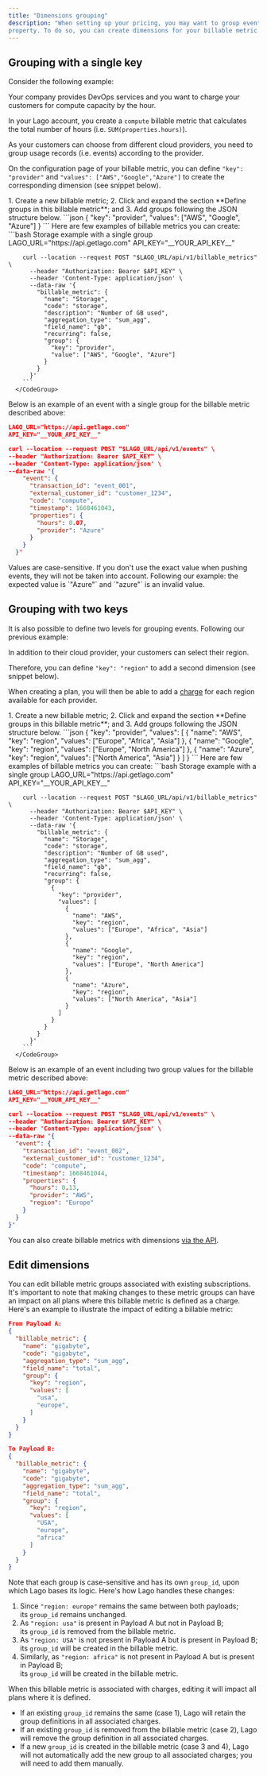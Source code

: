 ```yaml
---
title: "Dimensions grouping"
description: "When setting up your pricing, you may want to group events according to their
property. To do so, you can create dimensions for your billable metric."
---
```


## Grouping with a single key[](#grouping-with-a-single-key "Direct link to heading")


Consider the following example:

<Accordion title="Single group example" defaultOpen="false" >
  Your company provides DevOps services and you want to charge your customers
  for compute capacity by the hour.

  In your Lago account, you create a `compute` billable metric that calculates
  the total number of hours (i.e. `SUM(properties.hours)`).

  As your customers can choose from different cloud providers, you need to group
  usage records (i.e. events) according to the provider.

  On the configuration page of your billable metric, you can define
  `"key": "provider"` and `"values": ["AWS","Google","Azure"]` to create the
  corresponding dimension (see snippet below).
</Accordion>

<Tabs>
  <Tab title="Dashboard">
    1. Create a new billable metric;
    2. Click and expand the section **Define groups in this billable metric**; and
    3. Add groups following the JSON structure below.
    ```json
    {
      "key": "provider",
      "values": ["AWS", "Google", "Azure"]
    }
    ```
  </Tab>
  <Tab title="API">
      Here are few examples of billable metrics you can create:
      <CodeGroup>
        ```bash Storage example with a single group
        LAGO_URL="https://api.getlago.com"
        API_KEY="__YOUR_API_KEY__"

        curl --location --request POST "$LAGO_URL/api/v1/billable_metrics" \
          --header "Authorization: Bearer $API_KEY" \
          --header 'Content-Type: application/json' \
          --data-raw '{
            "billable_metric": {
              "name": "Storage",
              "code": "storage",
              "description": "Number of GB used",
              "aggregation_type": "sum_agg",
              "field_name": "gb",
              "recurring": false,
              "group": {
                "key": "provider",
                "value": ["AWS", "Google", "Azure"]
              }
            }
          }'
        ```
      </CodeGroup>
  </Tab>
</Tabs>

Below is an example of an event with a single group for the billable metric described above:

```json Event including a group value
LAGO_URL="https://api.getlago.com"
API_KEY="__YOUR_API_KEY__"

curl --location --request POST "$LAGO_URL/api/v1/events" \
--header "Authorization: Bearer $API_KEY" \
--header 'Content-Type: application/json' \
--data-raw '{
    "event": {
      "transaction_id": "event_001",
      "external_customer_id": "customer_1234",
      "code": "compute",
      "timestamp": 1668461043,
      "properties": {
        "hours": 0.07,
        "provider": "Azure"
      }
    }
  }'
```

<Warning>
  Values are case-sensitive. If you don't use the exact value when pushing
  events, they will not be taken into account. Following our example: the
  expected value is `"Azure"` and `"azure"` is an invalid value.
</Warning>

## Grouping with two keys[](#grouping-with-two-keys "Direct link to heading")
<Accordion title="Two groups example" defaultOpen="false">
It is also possible to define two levels for grouping events. Following our
previous example:

In addition to their cloud provider, your customers can select their region.

Therefore, you can define `"key": "region"` to add a second dimension (see
snippet below).

When creating a plan, you will then be able to add a [charge](/guide/plans/charges)
for each region available for each provider.
</Accordion>

<Tabs>
  <Tab title="Dashboard">
    1. Create a new billable metric;
    2. Click and expand the section **Define groups in this billable metric**; and
    3. Add groups following the JSON structure below.
    ```json
    {
      "key": "provider",
      "values": [
        {
          "name": "AWS",
          "key": "region",
          "values": ["Europe", "Africa", "Asia"]
        },
        {
          "name": "Google",
          "key": "region",
          "values": ["Europe", "North America"]
        },
        {
          "name": "Azure",
          "key": "region",
          "values": ["North America", "Asia"]
        }
      ]
    }
    ```
  </Tab>
  <Tab title="API">
      Here are few examples of billable metrics you can create:
      <CodeGroup>
        ```bash Storage example with a single group
        LAGO_URL="https://api.getlago.com"
        API_KEY="__YOUR_API_KEY__"

        curl --location --request POST "$LAGO_URL/api/v1/billable_metrics" \
          --header "Authorization: Bearer $API_KEY" \
          --header 'Content-Type: application/json' \
          --data-raw '{
            "billable_metric": {
              "name": "Storage",
              "code": "storage",
              "description": "Number of GB used",
              "aggregation_type": "sum_agg",
              "field_name": "gb",
              "recurring": false,
              "group": {
                {
                  "key": "provider",
                  "values": [
                    {
                      "name": "AWS",
                      "key": "region",
                      "values": ["Europe", "Africa", "Asia"]
                    },
                    {
                      "name": "Google",
                      "key": "region",
                      "values": ["Europe", "North America"]
                    },
                    {
                      "name": "Azure",
                      "key": "region",
                      "values": ["North America", "Asia"]
                    }
                  ]
                }
              }
            }
          }'
        ```
      </CodeGroup>
  </Tab>
</Tabs>

Below is an example of an event including two group values for the billable metric described above:

```json Event including two group values
LAGO_URL="https://api.getlago.com"
API_KEY="__YOUR_API_KEY__"

curl --location --request POST "$LAGO_URL/api/v1/events" \
--header "Authorization: Bearer $API_KEY" \
--header 'Content-Type: application/json' \
--data-raw '{
  "event": {
    "transaction_id": "event_002",
    "external_customer_id": "customer_1234",
    "code": "compute",
    "timestamp": 1668461044,
    "properties": {
      "hours": 0.13,
      "provider": "AWS",
      "region": "Europe"
    }
  }
}'
```

You can also create billable metrics with dimensions
[via the API](/api-reference/billable-metrics/create).

## Edit dimensions

You can edit billable metric groups associated with existing subscriptions. 
It's important to note that making changes to these metric groups can have an impact on all plans where this billable metric is defined as a charge. 
Here's an example to illustrate the impact of editing a billable metric:
```json
From Payload A: 
{
  "billable_metric": {
    "name": "gigabyte",
    "code": "gigabyte",
    "aggregation_type": "sum_agg",
    "field_name": "total",
    "group": {
      "key": "region",
      "values": [
        "usa",
        "europe",
      ]
    }
  }
}

To Payload B:
{
  "billable_metric": {
    "name": "gigabyte",
    "code": "gigabyte",
    "aggregation_type": "sum_agg",
    "field_name": "total",
    "group": {
      "key": "region",
      "values": [
        "USA",
        "europe",
        "africa"
      ]
    }
  }
}
```

Note that each group is case-sensitive and has its own `group_id`, upon which Lago bases its logic. 
Here's how Lago handles these changes:
1. Since `"region: europe"` remains the same between both payloads; <br /> its `group_id` remains unchanged.
2. As `"region: usa"` is present in Payload A but not in Payload B; <br /> its `group_id` is removed from the billable metric.
3. As `"region: USA"` is not present in Payload A but is present in Payload B; <br /> its `group_id` will be created in the billable metric.
4. Similarly, as `"region: africa"` is not present in Payload A but is present in Payload B; <br /> its `group_id` will be created in the billable metric.


When this billable metric is associated with charges, editing it will impact all plans where it is defined.
- If an existing `group_id` remains the same (case 1), Lago will retain the group definitions in all associated charges.
- If an existing `group_id` is removed from the billable metric (case 2), Lago will remove the group definition in all associated charges.
- If a new `group_id` is created in the billable metric (case 3 and 4), Lago will not automatically add the new group to all associated charges; you will need to add them manually.